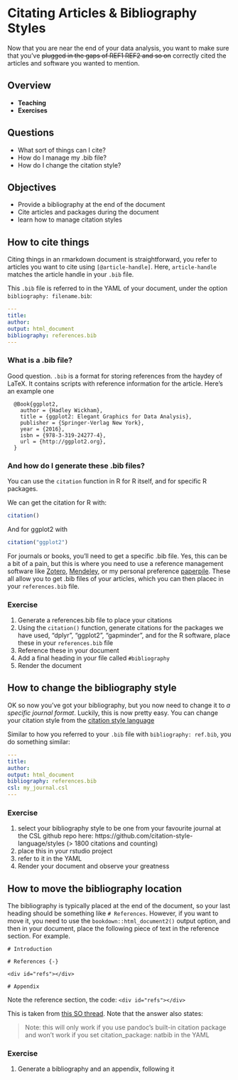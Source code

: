 # Citating Articles & Bibliography Styles

Now that you are near the end of your data analysis, you want to make sure that you've ~~plugged in the gaps of REF1 REF2 and so on~~ correctly cited the articles and software you wanted to mention.

## Overview

* **Teaching**
* **Exercises**

## Questions

* What sort of things can I cite?
* How do I manage my .bib file?
* How do I change the citation style?

## Objectives

* Provide a bibliography at the end of the document
* Cite articles and packages during the document
* learn how to manage citation styles

## How to cite things

Citing things in an rmarkdown document is straightforward, you refer to articles you want to cite using `[@article-handle]`. Here, `article-handle` matches the article handle in your `.bib` file.

This `.bib` file is referred to in the YAML of your document, under the option `bibliography: filename.bib`:

```YAML
---
title: 
author:
output: html_document
bibliography: references.bib
---
```

### What is a .bib file?

Good question. `.bib` is a format for storing references from the haydey of LaTeX. It contains scripts with reference information for the article. Here's an example one

```
  @Book{ggplot2,
    author = {Hadley Wickham},
    title = {ggplot2: Elegant Graphics for Data Analysis},
    publisher = {Springer-Verlag New York},
    year = {2016},
    isbn = {978-3-319-24277-4},
    url = {http://ggplot2.org},
  }
```

### And how do I generate these .bib files?

You can use the `citation` function in R for R itself, and for specific R packages.

We can get the citation for R with:

```r
citation()
```

And for ggplot2 with

```r
citation("ggplot2")
```

For journals or books, you'll need to get a specific .bib file. Yes, this can be a bit of a pain, but this is where you need to use a reference management software like [Zotero](https://www.zotero.org/), [Mendeley](https://www.mendeley.com/download-desktop/), or my personal preference [paperpile](https://paperpile.com/). These all allow you to get .bib files of your articles, which you can then placec in your `references.bib` file.
  
### Exercise {.exercise}

1. Generate a references.bib file to place your citations
1. Using the `citation()` function, generate citations for the packages we have used, "dplyr", "ggplot2", "gapminder", and for the R software, place these in your `references.bib` file
1. Reference these in your document
1. Add a final heading in your file called `#bibliography`
1. Render the document

## How to change the bibliography style

OK so now you've got your bibliography, but you now need to change it to _a specific journal format_. Luckily, this is now pretty easy. You can change your citation style from the [citation style language](https://citationstyles.org/)

Similar to how you referred to your `.bib` file with `bibliography: ref.bib`, you do something similar:

```YAML
---
title:
author:
output: html_document
bibliography: references.bib
csl: my_journal.csl
---
```

### Exercise {.exercise}

1. select your bibliography style to be one from your favourite journal at the CSL github repo here: https://github.com/citation-style-language/styles (> 1800 citations and counting)
1. place this in your rstudio project
1. refer to it in the YAML
1. Render your document and observe your greatness

## How to move the bibliography location

The bibliography is typically placed at the end of the document, so your last heading should be something like `# References`. However, if you want to move it, you need to use the `bookdown::html_document2()` output option, and then in your document, place the following piece of text in the reference section. For example.

```
# Introduction

# References {-}

<div id="refs"></div>

# Appendix
```

Note the reference section, the code: `<div id="refs"></div>`


This is taken from [this SO thread](https://stackoverflow.com/questions/51335125/adding-figures-and-tables-after-bibliography-in-rmarkdown?noredirect=1&lq=1). Note that the answer also states: 

> Note: this will only work if you use pandoc's built-in citation package and won't work if you set citation_package: natbib in the YAML

### Exercise {.exercise}

1. Generate a bibliography and an appendix, following it
